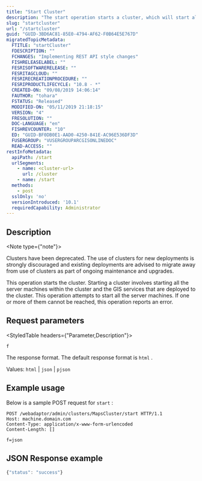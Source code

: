 ```yaml
---
title: "Start Cluster"
description: "The start operation starts a cluster, which will start all server machines and GIS services within the cluster."
slug: "startcluster"
url: "/startcluster"
guid: "GUID-3BD6AC81-85E0-4794-AF62-F0B64E5E767D"
migratedTopicMetadata:
  FTITLE: "startCluster"
  FDESCRIPTION: ""
  FCHANGES: "Implementing REST API style changes"
  FISHRELEASELABEL: ""
  FESRISOFTWARERELEASE: ""
  FESRITAGCLOUD: ""
  FESRIRECREATIONPROCEDURE: ""
  FESRIPRODUCTLIFECYCLE: "10.8 - *"
  CREATED-ON: "09/08/2019 14:06:14"
  FAUTHOR: "tohara"
  FSTATUS: "Released"
  MODIFIED-ON: "05/11/2019 21:18:15"
  VERSION: "4"
  FRESOLUTION: ""
  DOC-LANGUAGE: "en"
  FISHREVCOUNTER: "10"
  ED: "GUID-BF0DB0E1-AAD0-4250-841E-AC96E536DF3D"
  FUSERGROUP: "VUSERGROUPARCGISONLINEDOC"
  READ-ACCESS: ""
restInfoMetadata:
  apiPath: /start
  urlSegments:
    - name: <cluster-url>
      url: /cluster
    - name: /start
  methods:
    - post
  sslOnly: 'no'
  versionIntroduced: '10.1'
  requiredCapability: Administrator
---
```


## Description

<Note type={"note"}>

Clusters have been deprecated. The use of clusters for new deployments is strongly discouraged and existing deployments are advised to migrate away from use of clusters as part of ongoing maintenance and upgrades.

</Note>

This operation starts the cluster. Starting a cluster involves starting all the server machines within the cluster and the GIS services that are deployed to the cluster. This operation attempts to start all the server machines. If one or more of them cannot be reached, this operation reports an error.

## Request parameters

<StyledTable headers={"Parameter,Description"}>

<StyledTableRow>

<StyledTableCell cellStyle="markdown">

`f` 

</StyledTableCell>

<StyledTableCell cellStyle="markdown">

The response format. The default response format is `html` .

Values: `html`  \| `json`  \| `pjson` 

</StyledTableCell>

</StyledTableRow>

</StyledTable>

## Example usage

Below is a sample POST request for `start` :

```other
POST /webadaptor/admin/clusters/MapsCluster/start HTTP/1.1
Host: machine.domain.com
Content-Type: application/x-www-form-urlencoded
Content-Length: []

f=json
```

 

## JSON Response example

```javascript
{"status": "success"}
```

 
